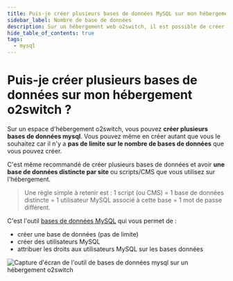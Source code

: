 ```yaml
---
title: Puis-je créer plusieurs bases de données MySQL sur mon hébergement o2switch ?
sidebar_label: Nombre de base de données
description: Sur un hébergement web o2switch, il est possible de créer plusieurs bases de données. Il n'y a pas de limite.
hide_table_of_contents: true
tags:
  - mysql
---
```

# Puis-je créer plusieurs bases de données sur mon hébergement o2switch ?

Sur un espace d'hébergement o2switch, vous pouvez **créer plusieurs bases de données mysql**. Vous pouvez même en créer
autant que vous le souhaitez car il n'y a **pas de limite sur le nombre de bases de données** que vous pouvez créer. 

C'est même recommandé de créer plusieurs bases de données et avoir **une base de données distincte par site** ou
scripts/CMS que vous utilisez sur l'hébergement.

> Une règle simple à retenir est : 1 script (ou CMS) = 1 base de données distincte = 1 utilisateur MySQL associé à cette
> base = 1 mot de passe différent. 

C'est l'outil [bases de données MySQL](/cpanel/bases-de-donnees/mysql) qui vous permet de : 
  * créer une base de données (pas de limite)
  * créer des utilisateurs MySQL
  * attribuer les droits aux utilisateurs MySQL sur les bases données

<Image
    src="/img/docs/questions/creation-base-utilisateur-mysql.png"
    title="Comment créer une base de données, un utilisateur et gérer les droits sur un hébergement o2switch"
    caption="Comment créer une base de données, un utilisateur et gérer les droits sur un hébergement o2switch"
    alt="Capture d'écran de l'outil de bases de données mysql sur un hébergement o2switch"
/>

